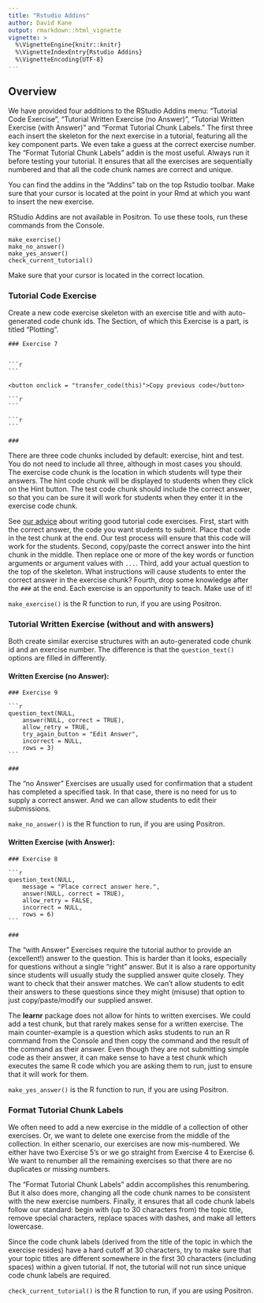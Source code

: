```yaml
---
title: "Rstudio Addins"
author: David Kane
output: rmarkdown::html_vignette
vignette: >
  %\VignetteEngine{knitr::knitr}
  %\VignetteIndexEntry{Rstudio Addins}
  %\VignetteEncoding{UTF-8}
---
```




## Overview

We have provided four additions to the RStudio Addins menu: "Tutorial Code Exercise", "Tutorial Written Exercise (no Answer)", "Tutorial Written Exercise (with Answer)" and "Format Tutorial Chunk Labels." The first three each insert the skeleton for the next exercise in a tutorial, featuring all the key component parts. We even take a guess at the correct exercise number.  The "Format Tutorial Chunk Labels" addin is the most useful. Always run it before testing your tutorial. It ensures that all the exercises are sequentially numbered and that all the code chunk names are correct and unique.

You can find the addins in the "Addins" tab on the top Rstudio toolbar. Make sure that your cursor is located at the point in your Rmd at which you want to insert the new exercise. 

RStudio Addins are not available in Positron. To use these tools, run these commands from the Console.

```
make_exercise()
make_no_answer()
make_yes_answer()
check_current_tutorial()
```

Make sure that your cursor is located in the correct location.

### Tutorial Code Exercise

Create a new code exercise skeleton with an exercise title and with auto-generated code chunk ids. The Section, of which this Exercise is a part, is titled "Plotting".


````verbatim
### Exercise 7


```r

```

<button onclick = "transfer_code(this)">Copy previous code</button>

```r

```

```r

```

###
````

There are three code chunks included by default: exercise, hint and test. You do not need to include all three, although in most cases you should. The exercise code chunk is the location in which students will type their answers. The hint code chunk will be displayed to students when they click on the Hint button. The test code chunk should include the correct answer, so that you can be sure it will work for students when they enter it in the exercise code chunk.

See [our advice](https://ppbds.github.io/tutorial.helpers/articles/instructions.html#exercises) about writing good tutorial code exercises. First, start with the correct answer, the code you want students to submit. Place that code in the test chunk at the end. Our test process will ensure that this code will work for the students. Second, copy/paste the correct answer into the hint chunk in the middle. Then replace one or more of the key words or function arguments or argument values with `...`. Third, add your actual question to the top of the skeleton. What instructions will cause students to enter the correct answer in the exercise chunk? Fourth, drop some knowledge after the `###` at the end. Each exercise is an opportunity to teach. Make use of it!

`make_exercise()` is the R function to run, if you are using Positron.


### Tutorial Written Exercise (without and with answers)

Both create similar exercise structures with an auto-generated code chunk id and an exercise number. The difference is that the `question_text()` options are filled in differently.

#### Written Exercise (no Answer):

````verbatim
### Exercise 9

```r
question_text(NULL,
	answer(NULL, correct = TRUE),
	allow_retry = TRUE,
	try_again_button = "Edit Answer",
	incorrect = NULL,
	rows = 3)
```

###
````

The "no Answer" Exercises are usually used for confirmation that a student has completed a specified task. In that case, there is no need for us to supply a correct answer. And we can allow students to edit their submissions.

`make_no_answer()` is the R function to run, if you are using Positron.

#### Written Exercise (with Answer):

````verbatim
### Exercise 8

```r
question_text(NULL,
	message = "Place correct answer here.",
	answer(NULL, correct = TRUE),
	allow_retry = FALSE,
	incorrect = NULL,
	rows = 6)
```

###
````

The "with Answer" Exercises require the tutorial author to provide an (excellent!) answer to the question. This is harder than it looks, especially for questions without a single "right" answer. But it is also a rare opportunity since students will usually study the supplied answer quite closely. They want to check that their answer matches. We can't allow students to edit their answers to these questions since they might (misuse) that option to just copy/paste/modify our supplied answer.

The **learnr** package does not allow for hints to written exercises. We could add a test chunk, but that rarely makes sense for a written exercise. The main counter-example is a question which asks students to run an R command from the Console and then copy the command and the result of the command as their answer. Even though they are not submitting simple code as their answer, it can make sense to have a test chunk which executes the same R code which you are asking them to run, just to ensure that it will work for them.

`make_yes_answer()` is the R function to run, if you are using Positron.

### Format Tutorial Chunk Labels

We often need to add a new exercise in the middle of a collection of other exercises. Or, we want to delete one exercise from the middle of the collection. In either scenario, our exercises are now mis-numbered. We either have two Exercise 5's or we go straight from Exercise 4 to Exercise 6. We want to renumber all the remaining exercises so that there are no duplicates or missing numbers.

The "Format Tutorial Chunk Labels" addin accomplishes this renumbering. But it also does more, changing all the code chunk names to be consistent with the new exercise numbers. Finally, it ensures that all code chunk labels follow our standard: begin with (up to 30 characters from) the topic title, remove special characters, replace spaces with dashes, and make all letters lowercase.

Since the code chunk labels (derived from the title of the topic in which the exercise resides) have a hard cutoff at 30 characters, try to make sure that your topic titles are different somewhere in the first 30 characters (including spaces) within a given tutorial. If not, the tutorial will not run since unique code chunk labels are required.

`check_current_tutorial()` is the R function to run, if you are using Positron.


